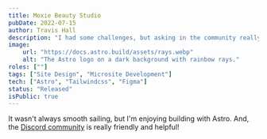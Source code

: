 ```yaml
---
title: Moxie Beauty Studio
pubDate: 2022-07-15
author: Travis Hall
description: "I had some challenges, but asking in the community really helped!"
image:
    url: "https://docs.astro.build/assets/rays.webp"
    alt: "The Astro logo on a dark background with rainbow rays."
roles: [""]
tags: ["Site Design", "Microsite Development"]
tech: ["Astro", "Tailwindcss", "Figma"]
status: "Released"
isPublic: true
---
```


<div class="text-zinc-950 dark:text-white">

It wasn't always smooth sailing, but I'm enjoying building with Astro. And, the [Discord community](https://astro.build/chat) is really friendly and helpful!

</div>